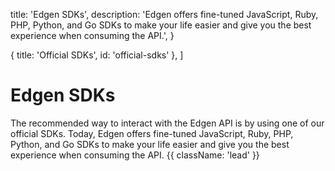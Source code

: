
  title: 'Edgen SDKs',
  description:
    'Edgen offers fine-tuned JavaScript, Ruby, PHP, Python, and Go SDKs to make your life easier and give you the best experience when consuming the API.',
}

  { title: 'Official SDKs', id: 'official-sdks' },
]

# Edgen SDKs

The recommended way to interact with the Edgen API is by using one of our official SDKs. Today, Edgen offers fine-tuned JavaScript, Ruby, PHP, Python, and Go SDKs to make your life easier and give you the best experience when consuming the API. {{ className: 'lead' }}

<SDKs />
